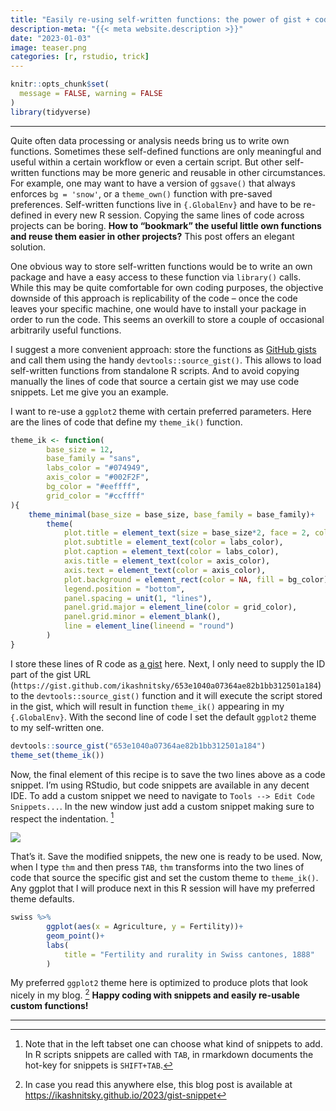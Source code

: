 ```yaml
---
title: "Easily re-using self-written functions: the power of gist + code snippet duo"
description-meta: "{{< meta website.description >}}"
date: "2023-01-03"
image: teaser.png
categories: [r, rstudio, trick]
---
```


```r
knitr::opts_chunk$set(
  message = FALSE, warning = FALSE
)
library(tidyverse)
```

***

Quite often data processing or analysis needs bring us to write own functions. Sometimes these self-defined functions are only meaningful and useful within a certain workflow or even a certain script. But other self-written functions may be more generic and reusable in other circumstances. For example, one may want to have a version of `ggsave()` that always enforces `bg = 'snow'`, or a `theme_own()` function with pre-saved preferences. Self-written functions live in `{.GlobalEnv}` and have to be re-defined in every new R session. Copying the same lines of code across projects can be boring. **How to "bookmark" the useful little own functions and reuse them easier in other projects?** This post offers an elegant solution.

One obvious way to store self-written functions would be to write an own package and have a easy access to these function via `library()` calls. While this may be quite comfortable for own coding purposes, the objective downside of this approach is replicability of the code -- once the code leaves your specific machine, one would have to install your package in order to run the code. This seems an overkill to store a couple of occasional arbitrarily useful functions. 

I suggest a more convenient approach: store the functions as [GitHub gists][gists] and call them using the handy `devtools::source_gist()`. This allows to load self-written functions from standalone R scripts. And to avoid copying manually the lines of code that source a certain gist we may use code snippets. Let me give you an example.

I want to re-use a `ggplot2` theme with certain preferred parameters. Here are the lines of code that define my `theme_ik()` function.

```r
theme_ik <- function(
        base_size = 12,
        base_family = "sans",
        labs_color = "#074949",
        axis_color = "#002F2F",
        bg_color = "#eeffff",
        grid_color = "#ccffff"
){
    theme_minimal(base_size = base_size, base_family = base_family)+
        theme(
            plot.title = element_text(size = base_size*2, face = 2, color = labs_color),
            plot.subtitle = element_text(color = labs_color),
            plot.caption = element_text(color = labs_color),
            axis.title = element_text(color = axis_color),
            axis.text = element_text(color = axis_color),
            plot.background = element_rect(color = NA, fill = bg_color),
            legend.position = "bottom",
            panel.spacing = unit(1, "lines"),
            panel.grid.major = element_line(color = grid_color),
            panel.grid.minor = element_blank(),
            line = element_line(lineend = "round")
        )
}
```

I store these lines of R code as [a gist][gist] here. Next, I only need to supply the ID part of the gist URL (`https://gist.github.com/ikashnitsky/653e1040a07364ae82b1bb312501a184`) to the `devtools::source_gist()` function and it will execute the script stored in the gist, which will result in function `theme_ik()` appearing in my `{.GlobalEnv}`. With the second line of code I set the default `ggplot2` theme to my self-written one. 

```r
devtools::source_gist("653e1040a07364ae82b1bb312501a184")
theme_set(theme_ik())
```

Now, the final element of this recipe is to save the two lines above as a code snippet. I'm using RStudio, but code snippets are available in any decent IDE. To add a custom snippet we need to navigate to `Tools --> Edit Code Snippets...`. In the new window just add a custom snippet making sure to respect the indentation. [^1]  

[![](snippet.png)](https://ikashnitsky.github.io/2023/gist-snippet/snippet.png)  

That's it. Save the modified snippets, the new one is ready to be used. Now, when I type `thm` and then press `TAB`, `thm` transforms into the two lines of code that source the specific gist and set the custom theme to `theme_ik()`. Any ggplot that I will produce next in this R session will have my preferred theme defaults.

```r
swiss %>% 
        ggplot(aes(x = Agriculture, y = Fertility))+
        geom_point()+
        labs(
            title = "Fertility and rurality in Swiss cantones, 1888"
        )
```


My preferred `ggplot2` theme here is optimized to produce plots that look nicely in my blog. [^2] 
**Happy coding with snippets and easily re-usable custom functions!** 


***

[^1]: Note that in the left tabset one can choose what kind of snippets to add. In R scripts snippets are called with `TAB`, in rmarkdown documents the hot-key for snippets is `SHIFT+TAB`. 
[^2]: In case you read this anywhere else, this blog post is available at [https://ikashnitsky.github.io/2023/gist-snippet][post]

[gists]: https://gist.github.com
[gist]: https://gist.github.com/ikashnitsky/653e1040a07364ae82b1bb312501a184
[post]: https://ikashnitsky.github.io/2023/gist-snippet

